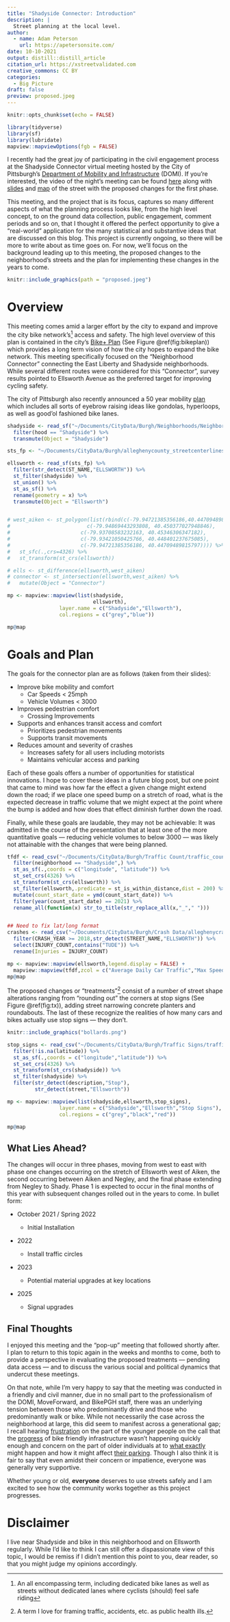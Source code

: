 ```yaml
---
title: "Shadyside Connector: Introduction"
description: |
  Street planning at the local level.
author:
  - name: Adam Peterson
    url: https://apetersonsite.com/
date: 10-10-2021
output: distill::distill_article
citation_url: https://xstreetvalidated.com
creative_commons: CC BY
categories:
  - Big Picture 
draft: false 
preview: proposed.jpeg
---
```


```r
knitr::opts_chunk$set(echo = FALSE)
```

```r
library(tidyverse)
library(sf)
library(lubridate)
mapview::mapviewOptions(fgb = FALSE)
```

I recently had the great joy of participating in the civil engagement process 
at the Shadyside Connector virtual meeting hosted by the City of Pittsburgh's
[Department of Mobility and Infrastructure](https://pittsburghpa.gov/domi/) 
(DOMI). If you're interested, the video of the night's meeting can be found 
[here](https://youtu.be/Svuex_-1nQE) along with
[slides](https://mcusercontent.com/231e8697ed9b0d699b1b55c82/files/2c626c6a-8c49-5727-eb6b-bc016116ddd8/pdfresizer.com_pdf_resize_1_.pdf) and 
[map](https://drive.google.com/file/d/1ofRCt_C5jcxq4XTt7xskD1lUGaD4DLh1/view) of
the street with the proposed changes for the first phase.

This meeting, and the project that is its focus, captures so many different 
aspects of what the planning process looks like, from the high level concept,
to on the ground data collection, public engagement, comment periods and so on,
that I thought it offered the perfect opportunity to give a "real-world" 
application for the many statistical and substantive ideas that are discussed 
on this blog. This project is currently ongoing, so there will be more to write 
about as time goes on. For now, we'll focus on the background leading up to this 
meeting, the proposed changes to the neighborhood's streets and the 
plan for implementing these changes in the years to come.


```r
knitr::include_graphics(path = "proposed.jpeg")
```

# Overview

This meeting comes amid a larger effort by the city to expand and improve 
the city bike network's^[An all encompassing term, including dedicated bike lanes as 
well as streets without dedicated lanes where cyclists (should) feel safe 
riding] access and safety. The high level overview of this plan is contained in 
the city's [Bike+ Plan](https://pittsburghpa.gov/domi/bikeplan) 
(See Figure \@ref(fig:bikeplan)) which provides a long term vision of how the
city hopes to expand the bike network. This meeting specifically focused on the
"Neighborhood Connector" connecting the East Liberty and Shadyside 
neighborhoods. While several different routes were considered for this 
"Connector", survey results pointed to Ellsworth Avenue as the preferred target 
for improving cycling safety. 

<aside>
The city of Pittsburgh also recently announced a 50 year mobility 
[plan](https://triblive.com/local/pittsburgh-unveils-50-year-mobility-plan-with-hyperloop-gondolas-bike-network/) 
which includes all sorts of eyebrow raising ideas like gondolas, hyperloops, 
as well as good'ol fashioned bike lanes.
</aside>


```r
shadyside <- read_sf("~/Documents/CityData/Burgh/Neighborhoods/Neighborhoods_.shp") %>% 
  filter(hood == "Shadyside") %>% 
  transmute(Object = "Shadyside")

sts_fp <- "~/Documents/CityData/Burgh/alleghenycounty_streetcenterlines202107/AlleghenyCounty_StreetCenterlines202107.shp"

ellsworth <- read_sf(sts_fp) %>% 
  filter(str_detect(ST_NAME,"ELLSWORTH")) %>% 
  st_filter(shadyside) %>% 
  st_union() %>% 
  st_as_sf() %>% 
  rename(geometry = x) %>% 
  transmute(Object = "Ellsworth")


# west_aiken <- st_polygon(list(rbind(c(-79.94721385356186,40.44709489815797),
#                         c(-79.94869443293808, 40.450377027948846),
#                       c(-79.93708583232163, 40.45346306347182),
#                       c(-79.93421050425766, 40.448401237675085),
#                       c(-79.94721385356186, 40.44709489815797)))) %>% 
#   st_sfc(.,crs=4326) %>% 
#   st_transform(st_crs(ellsworth))

# ells <- st_difference(ellsworth,west_aiken)
# connector <- st_intersection(ellsworth,west_aiken) %>% 
#   mutate(Object = "Connector")

mp <- mapview::mapview(list(shadyside,
                            ellsworth),
                 layer.name = c("Shadyside","Ellsworth"), 
                 col.regions = c("grey","blue"))

mp@map
```

# Goals and Plan

The goals for the connector plan are as follows (taken from their slides):

* Improve bike mobility and comfort
    * Car Speeds < 25mph
    * Vehicle Volumes < 3000 
* Improves pedestrian comfort 
    * Crossing Improvements 
* Supports and enhances transit access and comfort
    * Prioritizes pedestrian movements 
    * Supports transit movements
* Reduces amount and severity of crashes
   * Increases safety for all users including motorists
   * Maintains vehicular access and parking

Each of these goals offers a number of opportunities for 
statistical innovations. I hope to cover these ideas in a future blog post, 
but one point that came to mind was how far the effect a given change might 
extend down the road; if we place one speed bump on a stretch of road, what is 
the expected decrease in traffic volume that we might expect at the point where 
the bump is added and how does that effect diminish further down the road.

Finally, while these goals are laudable, they may not be achievable: 
It was admitted in the course of the presentation that at least one 
of the more quantitative goals --- reducing vehicle volumes to below 3000 --- 
was likely not attainable with the changes that were being planned. 


```r
tfdf <- read_csv("~/Documents/CityData/Burgh/Traffic Count/traffic_count.csv") %>% 
  filter(neighborhood == "Shadyside",) %>% 
  st_as_sf(.,coords = c("longitude", "latitude")) %>% 
  st_set_crs(4326) %>% 
  st_transform(st_crs(ellsworth)) %>% 
  st_filter(ellsworth,.predicate = st_is_within_distance,dist = 200) %>% 
  mutate(count_start_date = ymd(count_start_date)) %>% 
  filter(year(count_start_date) == 2021) %>% 
  rename_all(function(x) str_to_title(str_replace_all(x,"_"," ")))


## Need to fix lat/long format
crashes <- read_csv("~/Documents/CityData/Burgh/Crash Data/alleghenycrashdata.csv") %>%
  filter(CRASH_YEAR >= 2018,str_detect(STREET_NAME,"ELLSWORTH")) %>% 
  select(INJURY_COUNT,contains("TUDE")) %>% 
  rename(Injuries = INJURY_COUNT)

mp <- mapview::mapview(ellsworth,legend.display = FALSE) + 
  mapview::mapview(tfdf,zcol = c("Average Daily Car Traffic","Max Speed")) 
mp@map
```

The proposed changes or "treatments"^[A term I love for framing traffic, 
accidents, etc. as public health ills.] consist of a number of street shape 
alterations ranging from "rounding out" the corners at stop signs 
(See Figure \@ref(fig:tx)), adding street narrowing concrete 
planters and roundabouts. The last of these recognize the realities of how 
many cars and bikes actually use stop signs --- they don't. 

```r
knitr::include_graphics("bollards.png")
```

```r
stop_signs <- read_csv("~/Documents/CityData/Burgh/Traffic Signs/trafficsign_dataset.csv") %>% 
  filter(!is.na(latitude)) %>% 
  st_as_sf(.,coords = c("longitude","latitude")) %>% 
  st_set_crs(4326) %>% 
  st_transform(st_crs(shadyside)) %>% 
  st_filter(shadyside) %>% 
  filter(str_detect(description,"Stop"),
         str_detect(street,"Ellsworth"))

mp <- mapview::mapview(list(shadyside,ellsworth,stop_signs),
                 layer.name = c("Shadyside","Ellsworth","Stop Signs"),
                 col.regions = c("grey","black","red"))

mp@map
```


## What Lies Ahead?

The changes will occur in three phases, moving from west to east with phase one 
changes occurring on the stretch of Ellsworth west of Aiken, the second 
occurring between Aiken and Negley, and the final phase extending from 
Negley to Shady. Phase 1 is expected to occur in the final months of this year
with subsequent changes rolled out in the years to come. In bullet form:

* October 2021 / Spring 2022

   * Initial Installation

* 2022 

   * Install traffic circles

* 2023 

   * Potential material upgrades at key locations
   
* 2025 

   * Signal upgrades


## Final Thoughts

I enjoyed this meeting and the "pop-up" meeting that followed shortly after. 
I  plan to return to this topic again in the weeks and months to come, both to 
provide a perspective in evaluating the proposed treatments --- pending data 
access --- and to discuss the various social and political dynamics that 
undercut these meetings. 

On that note, while I'm very happy to say that the meeting was conducted in a 
friendly and civil manner, due in no small part to the professionalism of 
the DOMI, MoveForward, and BikePGH staff, there was an underlying 
tension between those who predominantly drive and those who predominantly walk 
or bike. While not necessarily the case across the neighborhood at large, this 
did seem to manifest across a generational gap; I recall hearing 
[frustration](https://youtu.be/Svuex_-1nQE?t=5112) on the part of the younger 
people on the call that the [progress](https://youtu.be/Svuex_-1nQE?t=3818) of 
bike friendly infrastructure wasn't happening quickly enough and concern on the 
part of older individuals at to
[what exactly](https://youtu.be/Svuex_-1nQE?t=4474) might happen and how it 
might affect [their parking](https://youtu.be/Svuex_-1nQE?t=3772). Though I also 
think it is fair to say that even amidst their concern or impatience, everyone 
was generally very supportive.

Whether young or old, **everyone** deserves to use streets safely and I am 
excited to see how the community works together as this project progresses.


# Disclaimer

I live near Shadyside and bike in this neighborhood and on Ellsworth regularly. 
While I'd like to think I can still offer a dispassionate view of this topic, 
I would be remiss if I didn't mention this point to you, dear reader, so that 
you might judge my opinions accordingly.

